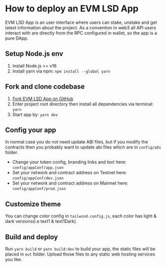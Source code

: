 # How to deploy an EVM LSD App

EVM LSD App is an user interface where users can stake, unstake and get latest information about the project. As a convention in web3 all API users interact with are directly from the RPC configured in wallet, so the app is a pure DApp.

## Setup Node.js env
1. Install Node.js >= v16
2. Install yarn via npm: `npm install --global yarn`

## Fork and clone codebase
1. [Fork EVM LSD App on GitHub](https://github.com/stafiprotocol/evm-lsd-app)
2. Enter project root directory then install all dependencies via terminal: `yarn`
3. Start app by: `yarn dev`

## Config your app

In normal case you do not need update ABI files, but if you modify the contracts then you probably want to update abi files which are in `config/abi` folder.

- Change your token config, branding links and text here: `config/appConf/app.json`
- Set your network and contract address on Testnet here: `config/appConf/dev.json`
- Set your network and contract address on Mainnet here: `config/appConf/prod.json`

## Customize theme

You can change color config in `tailwind.config.js`, each color has light & dark versions(i.e text1 & text1Dark).

## Build and deploy

Run `yarn build` or `yarn build:dev` to build your app, the static files will be placed in `out` folder. Upload those files to any static web hosting services you like.
